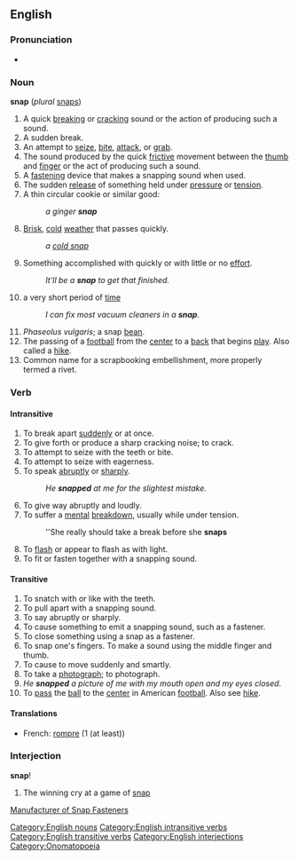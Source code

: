 ==English==
===Pronunciation===
*{{audio|en-us-snap.ogg|Audio (US)}}

===Noun===
[[Category:English nouns]]
'''snap''' (''plural'' [[snaps]])

# A quick [[break]]ing or [[crack]]ing sound or the action of producing such a sound.
# A sudden break.
# An attempt to [[seize]], [[bite]], [[attack]], or [[grab]].
# The sound produced by the quick [[frictive]] movement between the [[thumb]] and [[finger]] or the act of producing such a sound.
# A [[fasten]]ing device that makes a snapping sound when used.
# The sudden [[release]] of something held under [[pressure]] or [[tension]].
# A thin circular cookie or similar good: 
#:''a ginger '''snap'''''
# [[Brisk]], [[cold]] [[weather]] that passes quickly.
#:''a [[cold snap]]''
# Something accomplished with quickly or with little or no [[effort]].
#:''It'll be a '''snap''' to get that finished.''
#a very short period of [[time]]
#:''I can fix most vacuum cleaners in a '''snap'''.''
# ''Phaseolus vulgaris''; a snap [[bean]].
# The passing of a [[football]] from the [[center]] to a [[back]] that begins [[play]]. Also called a [[hike]].
# Common name for a scrapbooking embellishment, more properly termed a rivet.

===Verb===
{{en-infl-reg-consonant|snap||p}}
====Intransitive====
[[Category:English intransitive verbs]]

#To break apart [[sudden]]ly or at once.
#To give forth or produce a sharp cracking noise; to crack.
#To attempt to seize with the teeth or bite.
#To attempt to seize with eagerness.
#To speak [[abruptly]] or [[sharply]].
#:''He '''snapped''' at me for the slightest mistake.''
#To give way abruptly and loudly.
#To suffer a [[mental]] [[breakdown]], usually while under tension.
#:''She really should take a break before she '''snaps'''
#To [[flash]] or appear to flash as with light.
#To fit or fasten together with a snapping sound.

====Transitive====
[[Category:English transitive verbs]]
#To snatch with or like with the teeth.
#To pull apart with a snapping sound.
#To say abruptly or sharply.
#To cause something to emit a snapping sound, such as a fastener.
#To close something using a snap as a fastener.
#To snap one's fingers.  To make a sound using the middle finger and thumb.
#To cause to move suddenly and smartly.
#To take a [[photograph]]; to photograph.
#''He '''snapped''' a picture of me with my mouth open and my eyes closed.''
#To [[pass]] the [[ball]] to the [[center]] in American [[football]]. Also see [[hike]].

====Translations====
*French: [[rompre]] (1 (at least))

=== Interjection ===
[[Category:English interjections]]
'''snap'''!

# The winning cry at a game of [[w:snap (game)|snap]]
[http://www.fasnap.com Manufacturer of Snap Fasteners]
[[Category:Onomatopoeia]]